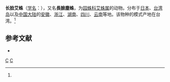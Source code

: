 {{Speciesbox 
| taxon = Cyclosa omonaga
| image = Cyclosa omonaga female.jpg
| authority = Tanikawa, 1992<ref name='id13620'>{{cite web| url =http://www.bioinfo.cn/db05/BjdwSpecies.php?action=view&id=13620| title =长脸艾蛛| work =《中国动物物种编目数据库》| publisher =中国科学院微生物研究所| author =中国科学院动物研究所| accessdate =2009-04-28| deadurl =yes| archiveurl =https://web.archive.org/web/20160305002136/http://www.bioinfo.cn/db05/BjdwSpecies.php?action=view&id=13620| archivedate =2016-03-05}}</ref>
}}

'''长脸艾蛛'''（[[学名|学名]]：{{lang|la|''Cyclosa omonaga''}}），又名'''長臉塵蛛'''，为[[园蛛科|园蛛科]][[艾蛛属|艾蛛属]]的动物。分布于[[日本|日本]]、[[台湾岛|台湾岛]]以及[[中国大陆|中国大陆]]的[[安徽|安徽]]、[[浙江|浙江]]、[[湖南|湖南]]、[[四川|四川]]、[[云南|云南]]等地。该物种的模式产地在台湾。<ref name='id13620'/>

== 参考文献 ==
{{reflist}}
* {{TaiBNET| zh=長臉塵蛛 | id=312474 | binomial=Cyclosa omonaga | authority=Tanikawa, 1992 | var= | accessdate=2013-01-24}}
{{Taxonbar}}

[[Category:艾蛛属|C]]
[[Category:_1992年描述的动物|C]]